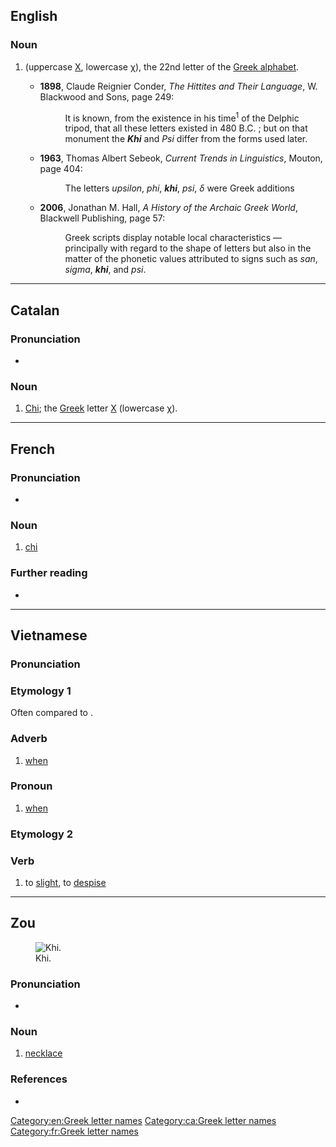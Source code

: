 {{also|khí|khỉ|khì}}
==English==

===Noun===
{{en-noun}}

# {{alternative spelling of|en|chi}} (uppercase [[Χ]], lowercase [[χ]]), the 22nd letter of the [[Greek alphabet]].
#* '''1898''', Claude Reignier Conder, ''The Hittites and Their Language'', W. Blackwood and Sons, page 249:
#*: It is known, from the existence in his time<sup>1</sup> of the Delphic tripod, that all these letters existed in 480 B.C. ; but on that monument the '''''Khi''''' and ''Psi'' differ from the forms used later.
#* '''1963''', Thomas Albert Sebeok, ''Current Trends in Linguistics'', Mouton, page 404:
#*: The letters ''upsilon'', ''phi'', '''''khi''''', ''psi'', ''δ'' were Greek additions
#* '''2006''', Jonathan M. Hall, ''A History of the Archaic Greek World'', Blackwell Publishing, page 57:
#*: Greek scripts display notable local characteristics — principally with regard to the shape of letters but also in the matter of the phonetic values attributed to signs such as ''san'', ''sigma'', '''''khi''''', and ''psi''.

[[Category:en:Greek letter names]]

----

==Catalan==

===Pronunciation===
* {{ca-IPA}}

===Noun===
{{ca-noun|f}}

# [[chi|Chi]]; the [[Appendix:Greek script|Greek]] letter [[Χ]] (lowercase [[χ]]).

[[Category:ca:Greek letter names]]

----

==French==

===Pronunciation===
* {{fr-IPA}}

===Noun===
{{fr-noun|m|khi|khis}}

# [[chi]] {{gloss|Greek letter}}

===Further reading===
* {{R:TLFi}}

[[Category:fr:Greek letter names]]

----

==Vietnamese==

===Pronunciation===
{{vi-pron}}

===Etymology 1===
Often compared to {{cog|zh|-}} {{ltc-l|期|id=1}}.

===Adverb===
{{head|vi|adverb}}

# [[when]]

===Pronoun===
{{head|vi|pronoun}}

# [[when]]
#: {{syn|vi|lúc}}

===Etymology 2===

===Verb===
{{vi-verb}}

# to [[slight]], to [[despise]]

{{attention|vi}}

----

==Zou==
[[Image:Captured Pearls Necklace.jpg|thumb|Khi.]]

===Pronunciation===
* {{IPA|zom|/kʰi˥˧/}}

===Noun===
{{head|zom|noun|head=khì}}

# [[necklace]]

===References===
* {{R:zom:Singh:2013|page=40}}

{{C|zom|Jewelry}}